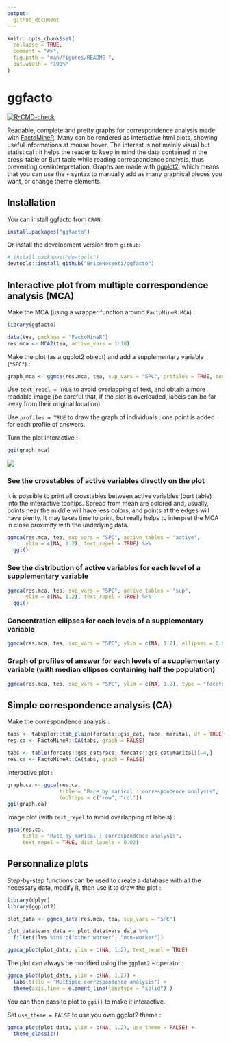 ```yaml
---
output: 
  github_document
---
```


<!-- README.md is generated from README.Rmd. Please edit that file -->

```r
knitr::opts_chunk$set(
  collapse = TRUE,
  comment = "#>",
  fig.path = "man/figures/README-",
  out.width = "100%"
)
```

# ggfacto

<!-- badges: start -->

[![R-CMD-check](https://github.com/BriceNocenti/ggfacto/actions/workflows/R-CMD-check.yaml/badge.svg)](https://github.com/BriceNocenti/ggfacto/actions/workflows/R-CMD-check.yaml)
<!-- badges: end --> 

Readable, complete and pretty graphs for correspondence analysis made with [FactoMineR](http://factominer.free.fr/). Many can be rendered as interactive html plots, showing useful informations at mouse hover. The interest is not mainly visual but statistical : it helps the reader to keep in mind the data contained in the cross-table or Burt table while reading correspondence analysis, thus preventing overinterpretation. Graphs are made with [ggplot2](https://ggplot2.tidyverse.org/), which means that you can use the `+` syntax to manually add as many graphical pieces you want, or change theme elements. 

## Installation

You can install ggfacto from `CRAN`: 

``` r 
install.packages("ggfacto")
```

Or install the development version from `github`:

``` r
# install.packages("devtools")
devtools::install_github("BriceNocenti/ggfacto")
```

## Interactive plot from multiple correspondence analysis (MCA)
Make the MCA (using a wrapper function around `FactoMineR:MCA`) :
``` r
library(ggfacto)

data(tea, package = "FactoMineR")
res.mca <- MCA2(tea, active_vars = 1:18)
```

Make the plot (as a ggplot2 object) and add a supplementary variable (`"SPC"`) :
``` r
graph_mca <- ggmca(res.mca, tea, sup_vars = "SPC", profiles = TRUE, text_repel = TRUE)
```

Use `text_repel = TRUE` to avoid overlapping of text, and obtain a more readable image (be careful that, if the plot is overloaded, labels can be far away from their original location). 

Use `profiles = TRUE` to draw the graph of individuals : one point is added for each profile of answers.

Turn the plot interactive : 
``` r
ggi(graph_mca)
```

![](readme_plot.png)

### See the crosstables of active variables directly on the plot
It is possible to print all crosstables between active variables (burt table) into the interactive tooltips. Spread from mean are colored and, usually, points near the middle will have less colors, and points at the edges will have plenty. It may takes time to print, but really helps to interpret the MCA in close proximity with the underlying data.
``` r
ggmca(res.mca, tea, sup_vars = "SPC", active_tables = "active", 
      ylim = c(NA, 1.2), text_repel = TRUE) %>%
  ggi()
```

### See the distribution of active variables for each level of a supplementary variable
``` r
ggmca(res.mca, tea, sup_vars = "SPC", active_tables = "sup", 
      ylim = c(NA, 1.2), text_repel = TRUE) %>%
  ggi()
```

### Concentration ellipses for each levels of a supplementary variable
``` r
ggmca(res.mca, tea, sup_vars = "SPC", ylim = c(NA, 1.2), ellipses = 0.95, text_repel = TRUE, profiles = TRUE)
```

### Graph of profiles of answer for each levels of a supplementary variable (with median ellipses containing half the population)
``` r
ggmca(res.mca, tea, sup_vars = "SPC", ylim = c(NA, 1.2), type = "facets", ellipses = 0.5, profiles = TRUE)
```

<!-- ## Table to help to interpret MCA -->
<!-- ``` {r} -->
<!-- mca_interpret(res.mca, 1:3) -->
<!-- ``` -->

## Simple correspondence analysis (CA)
Make the correspondence analysis :
``` r
tabs <- tabxplor::tab_plain(forcats::gss_cat, race, marital, df = TRUE)
res.ca <- FactoMineR::CA(tabs, graph = FALSE)
``` 

```r
tabs <- table(forcats::gss_cat$race, forcats::gss_cat$marital)[-4,]
res.ca <- FactoMineR::CA(tabs, graph = FALSE)
```

Interactive plot :
``` r
graph.ca <- ggca(res.ca,
                 title = "Race by marical : correspondence analysis",
                 tooltips = c("row", "col"))
ggi(graph.ca)
```

Image plot (with `text_repel` to avoid overlapping of labels) :
``` r
ggca(res.ca,
     title = "Race by marical : correspondence analysis",
     text_repel = TRUE, dist_labels = 0.02)
```

## Personnalize plots

Step-by-step functions can be used to create a database with all the necessary data, modify it, then use it to draw the plot :
``` r
library(dplyr)
library(ggplot2)

plot_data <- ggmca_data(res.mca, tea, sup_vars = "SPC")

plot_data$vars_data <- plot_data$vars_data %>% 
  filter(!lvs %in% c("other worker", "non-worker"))

ggmca_plot(plot_data, ylim = c(NA, 1.2), text_repel = TRUE)
```

The plot can always be modified using the `ggplot2` `+` operator : 
``` r
ggmca_plot(plot_data, ylim = c(NA, 1.2)) +
  labs(title = "Multiple correspondence analysis") +
  theme(axis.line = element_line(linetype = "solid") )

```
You can then pass to plot to `ggi()` to make it interactive.

Set `use_theme = FALSE` to use you own ggplot2 theme :
``` r
ggmca_plot(plot_data, ylim = c(NA, 1.2), use_theme = FALSE) +
  theme_classic()
```

